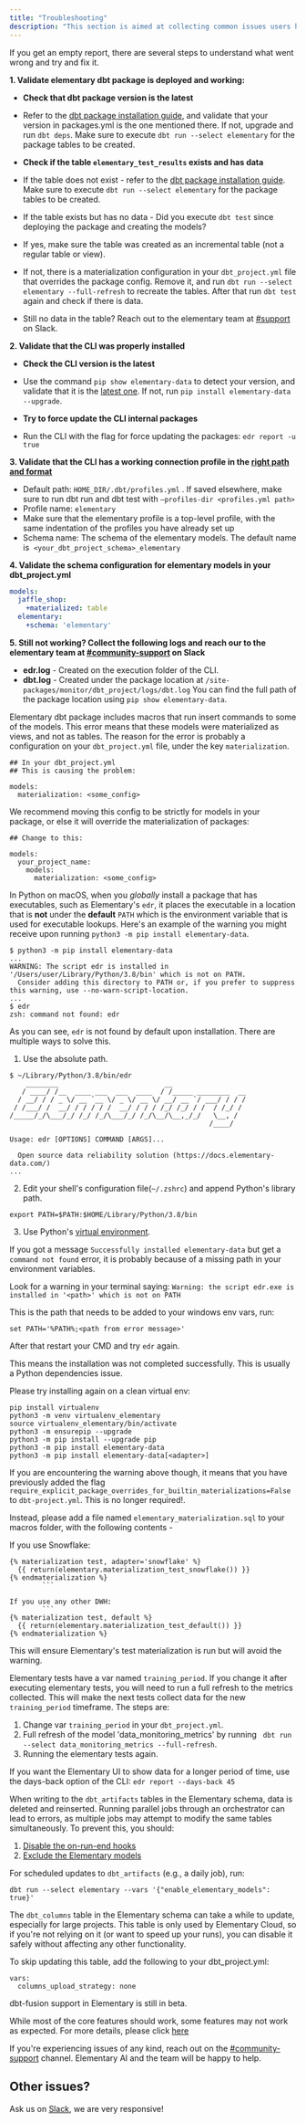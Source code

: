 ```yaml
---
title: "Troubleshooting"
description: "This section is aimed at collecting common issues users have to provide quick debug solutions."
---
```


<Accordion title="I run `edr report` and get an empty report">
  
If you get an empty report, there are several steps to understand what went wrong and try and fix it.

**1. Validate elementary dbt package is deployed and working:**

- **Check that dbt package version is the latest**

- Refer to the [dbt package installation guide](/oss/quickstart/quickstart-cli-package#step-by-step-install-elementary-dbt-package), and validate that your version in packages.yml is the one mentioned there. If not, upgrade and run `dbt deps`. Make sure to execute `dbt run --select elementary` for the package tables to be created.

- **Check if the table `elementary_test_results` exists and has data**
- If the table does not exist - refer to the [dbt package installation guide](/oss/quickstart/quickstart-cli-package#step-by-step-install-elementary-dbt-package). Make sure to execute `dbt run --select elementary` for the package tables to be created.
- If the table exists but has no data - Did you execute `dbt test` since deploying the package and creating the models?
- If yes, make sure the table was created as an incremental table (not a regular table or view).
- If not, there is a materialization configuration in your `dbt_project.yml` file that overrides the package config. Remove it, and run `dbt run --select elementary --full-refresh` to recreate the tables. After that run `dbt test` again and check if there is data.

- Still no data in the table? Reach out to the elementary team at [#support](https://elementary-data.com/community) on Slack.

**2. Validate that the CLI was properly installed**

- **Check the CLI version is the latest**

- Use the command `pip show elementary-data` to detect your version, and validate that it is the [latest one](https://github.com/elementary-data/elementary/releases/latest). If not, run
  `pip install elementary-data --upgrade`.

- **Try to force update the CLI internal packages**
- Run the CLI with the flag for force updating the packages:
  `edr report -u true`

**3. Validate that the CLI has a working connection profile in the [right path and format](https://docs.elementary-data.com/oss/cli-install#how-to-create-profiles-yml)**

-  Default path: `HOME_DIR/.dbt/profiles.yml` . If saved elsewhere, make sure to run dbt run and dbt test with `—profiles-dir <profiles.yml path>`
- Profile name: `elementary`
- Make sure that the elementary profile is a top-level profile, with the same indentation of the profiles you have already set up
- Schema name: The schema of the elementary models. The default name is  `<your_dbt_project_schema>_elementary`

**4. Validate the schema configuration for elementary models in your dbt_project.yml**
```yaml
models:
  jaffle_shop:
    +materialized: table
  elementary:
    +schema: 'elementary'
```
**5. Still not working? Collect the following logs and reach our to the elementary team at [#community-support](https://elementary-data.com/community) on Slack**

- **edr.log** - Created on the execution folder of the CLI.
- **dbt.log** - Created under the package location at
  `/site-packages/monitor/dbt_project/logs/dbt.log`
  You can find the full path of the package location using
  `pip show elementary-data`.

</Accordion>

<Accordion title="Error: `cannot insert into a view`">
  
Elementary dbt package includes macros that run insert commands to some of the models.
This error means that these models were materialized as views, and not as tables.
The reason for the error is probably a configuration on your `dbt_project.yml` file, under the key `materialization`.

```
## In your dbt_project.yml
## This is causing the problem:

models:
  materialization: <some_config>
```

We recommend moving this config to be strictly for models in your package, or else it will override the materialization of packages:

```
## Change to this:

models:
  your_project_name:
    models:
      materialization: <some_config>
```

</Accordion>

<Accordion title="Error: `command not found: edr` on macOS">
  
In Python on macOS, when you _globally_ install a package that has executables, such as Elementary's `edr`, it places the executable in a location that is **not** under the **default** `PATH` which is the environment variable that is used for executable lookups. Here's an example of the warning you might receive upon running `python3 -m pip install elementary-data`.

```shell
$ python3 -m pip install elementary-data
...
WARNING: The script edr is installed in '/Users/user/Library/Python/3.8/bin' which is not on PATH.
  Consider adding this directory to PATH or, if you prefer to suppress this warning, use --no-warn-script-location.
...
$ edr
zsh: command not found: edr
```

As you can see, `edr` is not found by default upon installation.
There are multiple ways to solve this.

1. Use the absolute path.

```shell
$ ~/Library/Python/3.8/bin/edr
    ________                          __
   / ____/ /__  ____ ___  ___  ____  / /_____ ________  __
  / __/ / / _ \/ __ `__ \/ _ \/ __ \/ __/ __ `/ ___/ / / /
 / /___/ /  __/ / / / / /  __/ / / / /_/ /_/ / /  / /_/ /
/_____/_/\___/_/ /_/ /_/\___/_/ /_/\__/\__,_/_/   \__, /
                                                 /____/

Usage: edr [OPTIONS] COMMAND [ARGS]...

  Open source data reliability solution (https://docs.elementary-data.com/)
...
```

2. Edit your shell's configuration file(`~/.zshrc`) and append Python's library path.

```
export PATH=$PATH:$HOME/Library/Python/3.8/bin
```

3. Use Python's [virtual environment](https://docs.python.org/3/tutorial/venv.html#creating-virtual-environments).

</Accordion>

<Accordion title="Error: `command not found: edr` on Windows">
  
If you got a message `Successfully installed elementary-data` but get a `command not found` error, it is probably because of a missing path in your environment variables.

Look for a warning in your terminal saying:
`Warning: the script edr.exe is installed in '<path>' which is not on PATH`

This is the path that needs to be added to your windows env vars, run:

```
set PATH='%PATH%;<path from error message>'
```

After that restart your CMD and try `edr` again.

</Accordion>

<Accordion title="Error: No such command 'monitor'">

This means the installation was not completed successfully. This is usually a Python dependencies issue.

Please try installing again on a clean virtual env:

```shell
pip install virtualenv
python3 -m venv virtualenv_elementary
source virtualenv_elementary/bin/activate
python3 -m ensurepip --upgrade
python3 -m pip install --upgrade pip
python3 -m pip install elementary-data
python3 -m pip install elementary-data[<adapter>]
```

</Accordion>

<Accordion title="WARNING - Installed package 'elementary' is overriding the built-in materialization 'XXX'">
  <Snippet file="dbt-18-materializations-common.mdx" />

  If you are encountering the warning above though, it means that you have previously added the flag 
  `require_explicit_package_overrides_for_builtin_materializations=False` to `dbt-project.yml`.
  This is no longer required!.

  Instead, please add a file named `elementary_materialization.sql` to your macros folder, with the following contents -

  If you use Snowflake:
  ```
  {% materialization test, adapter='snowflake' %}
    {{ return(elementary.materialization_test_snowflake()) }}
  {% endmaterialization %}
          ```
  
  If you use any other DWH:
          ```
  {% materialization test, default %}
    {{ return(elementary.materialization_test_default()) }}
  {% endmaterialization %}
  ```

  This will ensure Elementary's test materialization is run but will avoid the warning.   
</Accordion>

<Accordion title="I changed the training period but the results are the same">

Elementary tests have a var named `training_period`.
If you change it after executing elementary tests, you will need to run a full refresh to the metrics collected. This will make the next tests collect data for the new `training_period` timeframe.
The steps are:

1. Change var `training_period` in your `dbt_project.yml`.
2. Full refresh of the model 'data_monitoring_metrics' by running ` dbt run --select data_monitoring_metrics --full-refresh`.
3. Running the elementary tests again.

If you want the Elementary UI to show data for a longer period of time, use the days-back option of the CLI:
`edr report --days-back 45`

</Accordion>



<Accordion title="Error when trying to run parallel dbt jobs">

When writing to the `dbt_artifacts` tables in the Elementary schema, data is deleted and reinserted. Running parallel jobs through an orchestrator can lead to errors, as multiple jobs may attempt to modify the same tables simultaneously. 
To prevent this, you should:
1. [Disable the on-run-end hooks](/oss/general/faq#can-i-disable-the-on-run-end-hooks-or-results-uploading)
2. [Exclude the Elementary models](/oss/general/faq#can-i-disable-exclude-the-elementary-models)

For scheduled updates to `dbt_artifacts` (e.g., a daily job), run:

```
dbt run --select elementary --vars '{"enable_elementary_models": true}'
```

</Accordion>


<Accordion title="Elementary on-run-end hooks are taking a long time">

The `dbt_columns` table in the Elementary schema can take a while to update, especially for large projects. This table is only used by Elementary Cloud, so if you're not relying on it (or want to speed up your runs), you can disable it safely without affecting any other functionality.

To skip updating this table, add the following to your dbt_project.yml: 

```
vars:
  columns_upload_strategy: none

```

</Accordion>

<Accordion title="I'm trying to run Elementary with dbt-fusion but encountering issues">

dbt-fusion support in Elementary is still in beta. 

While most of the core features should work, some features may not work as expected.
For more details, please click [here](/oss/integrations/dbt-fusion)

</Accordion>

<Accordion title="My problem is not listed here">

If you're experiencing issues of any kind, reach out on the [#community-support](https://elementary-community.slack.com/archives/C02CTC89LAX) channel. Elementary AI and the team will be happy to help.

</Accordion>

## Other issues?

Ask us on [Slack](https://elementary-data.com/community), we are very responsive!
